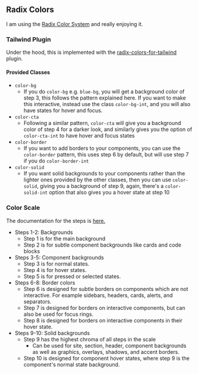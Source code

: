 ---
---


<Meta title="docs/Color" />

## Radix Colors

I am using the [Radix Color System](https://radixcolor.com/) and really enjoying it.

### Tailwind Plugin

Under the hood, this is implemented with the [radix-colors-for-tailwind](https://github.com/samrobbins85/radix-colors-for-tailwind) plugin.

#### Provided Classes

- `color-bg`
  - If you do `color-bg` e.g. `blue-bg`, you will get a background color of step 3, this follows the pattern explained here. If you want to make this interactive, instead use the class `color-bg-int`, and you will also have states for hover and focus.
- `color-cta`
  - Following a similar pattern, `color-cta` will give you a background color of step 4 for a darker look, and similarly gives you the option of `color-cta-int` to have hover and focus states
- `color-border`
  - If you want to add borders to your components, you can use the `color-border` pattern, this uses step 6 by default, but will use step 7 if you do `color-border-int`
- `color-solid`
  - If you want solid backgrounds to your components rather than the lighter ones provided by the other classes, then you can use `color-solid`, giving you a background of step 9, again, there's a `color-solid-int` option that also gives you a hover state at step 10

### Color Scale

The documentation for the steps is [here.](https://www.radix-ui.com/docs/colors/palette-composition/understanding-the-scale#use-cases)

- Steps 1-2: Backgrounds
  - Step 1 is for the main background
  - Step 2 is for subtle component backgrounds like cards and code blocks
- Steps 3-5: Component backgrounds
  - Step 3 is for normal states.
  - Step 4 is for hover states.
  - Step 5 is for pressed or selected states.
- Steps 6-8: Border colors
  - Step 6 is designed for subtle borders on components which are not interactive. For example sidebars, headers, cards, alerts, and separators.
  - Step 7 is designed for borders on interactive components, but can also be used for focus rings.
  - Step 8 is designed for borders on interactive components in their hover state.
- Steps 9-10: Solid backgrounds
  - Step 9 has the highest chroma of all steps in the scale
    - Can be used for site, section, header, component backgrounds as well as graphics, overlays, shadows, and accent borders.
  - Step 10 is designed for component hover states, where step 9 is the component's normal state background.
